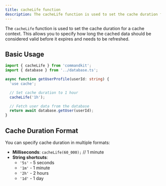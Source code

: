 ```yaml
---
title: cacheLife function
description: The cacheLife function is used to set the cache duration for a cache context.
---
```


The `cacheLife` function is used to set the cache duration for a cache context. This allows you to specify how long the cached data should be considered valid before it expires and needs to be refreshed.

## Basic Usage

```ts
import { cacheLife } from 'commandkit';
import { database } from '../database.ts';

async function getUserProfile(userId: string) {
  'use cache';

  // Set cache duration to 1 hour
  cacheLife('1h');

  // Fetch user data from the database
  return await database.getUser(userId);
}
```

## Cache Duration Format

You can specify cache duration in multiple formats:

- **Milliseconds**: `cacheLife(60_000);` // 1 minute
- **String shortcuts**:
  - `'5s'` - 5 seconds
  - `'1m'` - 1 minute
  - `'2h'` - 2 hours
  - `'1d'` - 1 day
